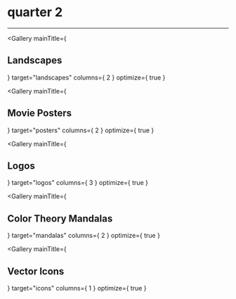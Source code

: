 

<div class="center fullwidth">
    <h1>quarter 2</h1>
    <hr></hr>
</div>

<Gallery
    mainTitle={ <h2>Landscapes</h2> }
    target="landscapes"
    columns={ 2 }
    optimize={ true }
></Gallery>

<Gallery
    mainTitle={ <h2>Movie Posters</h2> }
    target="posters"
    columns={ 2 }
    optimize={ true }
></Gallery>

<Gallery
    mainTitle={ <h2>Logos</h2> }
    target="logos"
    columns={ 3 }
    optimize={ true }
></Gallery>

<Gallery
    mainTitle={ <h2>Color Theory Mandalas</h2>}
    target="mandalas"
    columns={ 2 }
    optimize={ true }
></Gallery>

<Gallery
    mainTitle={ <h2>Vector Icons</h2> }
    target="icons"
    columns={ 1 }
    optimize={ true }
>
</Gallery>